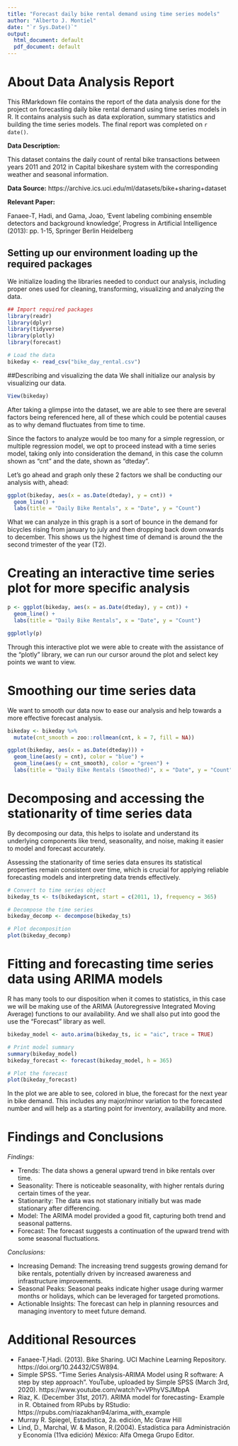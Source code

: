 ---
title: "Forecast daily bike rental demand using time series models"
author: "Alberto J. Montiel"
date: "`r Sys.Date()`"
output:
  html_document: default
  pdf_document: default
---

# About Data Analysis Report

This RMarkdown file contains the report of the data analysis done for the project on forecasting daily bike rental demand using time series models in R. It contains analysis such as data exploration, summary statistics and building the time series models. The final report was completed on `r date()`. 

**Data Description:**

This dataset contains the daily count of rental bike transactions between years 2011 and 2012 in Capital bikeshare system with the corresponding weather and seasonal information.

**Data Source:** https://archive.ics.uci.edu/ml/datasets/bike+sharing+dataset

**Relevant Paper:** 

Fanaee-T, Hadi, and Gama, Joao, 'Event labeling combining ensemble detectors and background knowledge', Progress in Artificial Intelligence (2013): pp. 1-15, Springer Berlin Heidelberg




## Setting up our environment loading up the required packages

We initialize loading the libraries needed to conduct our analysis, including proper ones used for cleaning, transforming, visualizing and analyzing the data.

```{r}
## Import required packages
library(readr)
library(dplyr)
library(tidyverse)
library(plotly)
library(forecast)

# Load the data
bikeday <- read_csv("bike_day_rental.csv")
```


##Describing and visualizing the data
We shall initialize our analysis by visualizing our data.

```{r}
View(bikeday)
```




After taking a glimpse into the dataset, we are able to see there are several factors being referenced here, all of these which could be potential causes as to why demand fluctuates from time to time. 

Since the factors to analyze would be too many for a simple regression, or multiple regression model, we opt to proceed instead with a time series model, taking only into consideration the demand, in this case the column shown as "cnt" and the date, shown as "dteday".

Let's go ahead and graph only these 2 factors we shall be conducting our analysis with, ahead:

```{r}
ggplot(bikeday, aes(x = as.Date(dteday), y = cnt)) +
  geom_line() +
  labs(title = "Daily Bike Rentals", x = "Date", y = "Count")
```

What we can analyze in this graph is a sort of bounce in the demand for bicycles rising from january to july and then dropping back down onwards to december. This shows us the highest time of demand is around the the second trimester of the year (T2).




# Creating an interactive time series plot for more specific analysis

```{r}
p <- ggplot(bikeday, aes(x = as.Date(dteday), y = cnt)) +
  geom_line() +
  labs(title = "Daily Bike Rentals", x = "Date", y = "Count")

ggplotly(p)
```
Through this interactive plot we were able to create with the assistance of the "plotly" library, we can run our cursor around the plot and select key points we want to view.




# Smoothing our time series data
We want to smooth our data now to ease our analysis and help towards a more effective forecast analysis.

```{r warning=FALSE}
bikeday <- bikeday %>%
  mutate(cnt_smooth = zoo::rollmean(cnt, k = 7, fill = NA))

ggplot(bikeday, aes(x = as.Date(dteday))) +
  geom_line(aes(y = cnt), color = "blue") +
  geom_line(aes(y = cnt_smooth), color = "green") +
  labs(title = "Daily Bike Rentals (Smoothed)", x = "Date", y = "Count")
```



# Decomposing and accessing the stationarity of time series data
By decomposing our data, this helps to isolate and understand its underlying components like trend, seasonality, and noise, making it easier to model and forecast accurately.

Assessing the stationarity of time series data ensures its statistical properties remain consistent over time, which is crucial for applying reliable forecasting models and interpreting data trends effectively.

```{r}
# Convert to time series object
bikeday_ts <- ts(bikeday$cnt, start = c(2011, 1), frequency = 365)

# Decompose the time series
bikeday_decomp <- decompose(bikeday_ts)

# Plot decomposition
plot(bikeday_decomp)
```



# Fitting and forecasting time series data using ARIMA models
R has many tools to our disposition when it comes to statistics, in this case we will be making use of the ARIMA (Autoregressive Integrated Moving Average) functions to our availability. And we shall also put into good the use the "Forecast" library as well.

```{r}
bikeday_model <- auto.arima(bikeday_ts, ic = "aic", trace = TRUE)

# Print model summary
summary(bikeday_model)
bikeday_forecast <- forecast(bikeday_model, h = 365)

# Plot the forecast
plot(bikeday_forecast)
```

In the plot we are able to see, colored in blue, the forecast for the next year in bike demand. This includes any major/minor variation to the forecasted number and will help as a starting point for inventory, availability and more.


# Findings and Conclusions

*Findings:*

* Trends: The data shows a general upward trend in bike rentals over time.
* Seasonality: There is noticeable seasonality, with higher rentals during certain times of the year.
* Stationarity: The data was not stationary initially but was made stationary after differencing.
* Model: The ARIMA model provided a good fit, capturing both trend and seasonal patterns.
* Forecast: The forecast suggests a continuation of the upward trend with some seasonal fluctuations.

*Conclusions:*

* Increasing Demand: The increasing trend suggests growing demand for bike rentals, potentially driven by increased awareness and infrastructure improvements.
* Seasonal Peaks: Seasonal peaks indicate higher usage during warmer months or holidays, which can be leveraged for targeted promotions.
* Actionable Insights: The forecast can help in planning resources and managing inventory to meet future demand.


# Additional Resources

* Fanaee-T,Hadi. (2013). Bike Sharing. UCI Machine Learning Repository. https://doi.org/10.24432/C5W894.
* Simple SPSS. “Time Series Analysis-ARIMA Model using R software: A step by step approach”. YouTube, uploaded by Simple SPSS (March 3rd, 2020). https://www.youtube.com/watch?v=VPhyVSJMbpA
* Riaz, K. (December 31st, 2017). ARIMA model for forecasting- Example in R. Obtained from RPubs by RStudio: https://rpubs.com/riazakhan94/arima_with_example
* Murray R. Spiegel, Estadistica, 2a. edición, Mc Graw Hill
* Lind, D., Marchal, W. & Mason, R.(2004). Estadística para Administración y Economía (11va edición) México: Alfa Omega Grupo Editor.